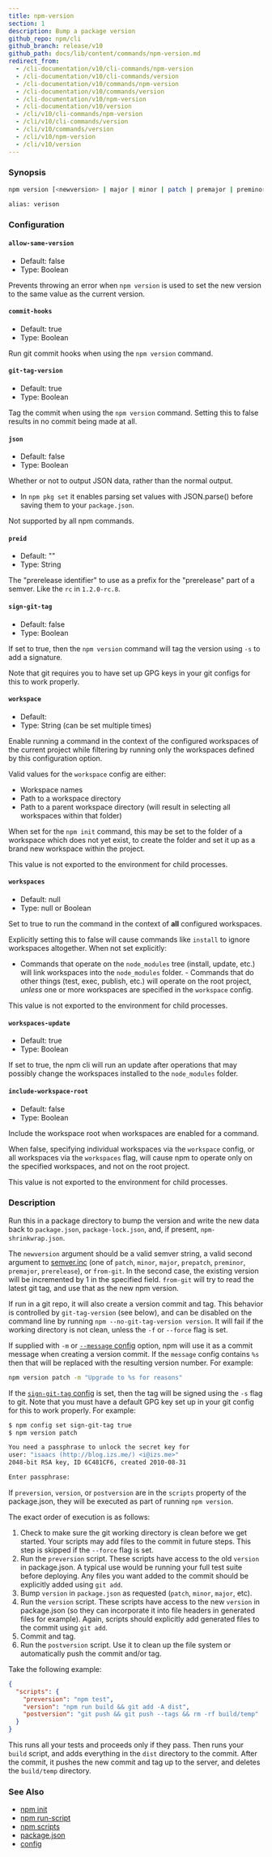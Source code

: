```yaml
---
title: npm-version
section: 1
description: Bump a package version
github_repo: npm/cli
github_branch: release/v10
github_path: docs/lib/content/commands/npm-version.md
redirect_from:
  - /cli-documentation/v10/cli-commands/npm-version
  - /cli-documentation/v10/cli-commands/version
  - /cli-documentation/v10/commands/npm-version
  - /cli-documentation/v10/commands/version
  - /cli-documentation/v10/npm-version
  - /cli-documentation/v10/version
  - /cli/v10/cli-commands/npm-version
  - /cli/v10/cli-commands/version
  - /cli/v10/commands/version
  - /cli/v10/npm-version
  - /cli/v10/version
---
```


### Synopsis

```bash
npm version [<newversion> | major | minor | patch | premajor | preminor | prepatch | prerelease | from-git]

alias: verison
```

### Configuration

#### `allow-same-version`

- Default: false
- Type: Boolean

Prevents throwing an error when `npm version` is used to set the new version to the same value as the current version.

#### `commit-hooks`

- Default: true
- Type: Boolean

Run git commit hooks when using the `npm version` command.

#### `git-tag-version`

- Default: true
- Type: Boolean

Tag the commit when using the `npm version` command. Setting this to false results in no commit being made at all.

#### `json`

- Default: false
- Type: Boolean

Whether or not to output JSON data, rather than the normal output.

- In `npm pkg set` it enables parsing set values with JSON.parse() before saving them to your `package.json`.

Not supported by all npm commands.

#### `preid`

- Default: ""
- Type: String

The "prerelease identifier" to use as a prefix for the "prerelease" part of a semver. Like the `rc` in `1.2.0-rc.8`.

#### `sign-git-tag`

- Default: false
- Type: Boolean

If set to true, then the `npm version` command will tag the version using `-s` to add a signature.

Note that git requires you to have set up GPG keys in your git configs for this to work properly.

#### `workspace`

- Default:
- Type: String (can be set multiple times)

Enable running a command in the context of the configured workspaces of the current project while filtering by running only the workspaces defined by this configuration option.

Valid values for the `workspace` config are either:

- Workspace names
- Path to a workspace directory
- Path to a parent workspace directory (will result in selecting all workspaces within that folder)

When set for the `npm init` command, this may be set to the folder of a workspace which does not yet exist, to create the folder and set it up as a brand new workspace within the project.

This value is not exported to the environment for child processes.

#### `workspaces`

- Default: null
- Type: null or Boolean

Set to true to run the command in the context of **all** configured workspaces.

Explicitly setting this to false will cause commands like `install` to ignore workspaces altogether. When not set explicitly:

- Commands that operate on the `node_modules` tree (install, update, etc.) will link workspaces into the `node_modules` folder. - Commands that do other things (test, exec, publish, etc.) will operate on the root project, _unless_ one or more workspaces are specified in the `workspace` config.

This value is not exported to the environment for child processes.

#### `workspaces-update`

- Default: true
- Type: Boolean

If set to true, the npm cli will run an update after operations that may possibly change the workspaces installed to the `node_modules` folder.

#### `include-workspace-root`

- Default: false
- Type: Boolean

Include the workspace root when workspaces are enabled for a command.

When false, specifying individual workspaces via the `workspace` config, or all workspaces via the `workspaces` flag, will cause npm to operate only on the specified workspaces, and not on the root project.

This value is not exported to the environment for child processes.

### Description

Run this in a package directory to bump the version and write the new data back to `package.json`, `package-lock.json`, and, if present, `npm-shrinkwrap.json`.

The `newversion` argument should be a valid semver string, a valid second argument to [semver.inc](https://github.com/npm/node-semver#functions) (one of `patch`, `minor`, `major`, `prepatch`, `preminor`, `premajor`, `prerelease`), or `from-git`. In the second case, the existing version will be incremented by 1 in the specified field. `from-git` will try to read the latest git tag, and use that as the new npm version.

If run in a git repo, it will also create a version commit and tag. This behavior is controlled by `git-tag-version` (see below), and can be disabled on the command line by running `npm --no-git-tag-version version`. It will fail if the working directory is not clean, unless the `-f` or `--force` flag is set.

If supplied with `-m` or [`--message` config](/cli/v10/using-npm/config#message) option, npm will use it as a commit message when creating a version commit. If the `message` config contains `%s` then that will be replaced with the resulting version number. For example:

```bash
npm version patch -m "Upgrade to %s for reasons"
```

If the [`sign-git-tag` config](/cli/v10/using-npm/config#sign-git-tag) is set, then the tag will be signed using the `-s` flag to git. Note that you must have a default GPG key set up in your git config for this to work properly. For example:

```bash
$ npm config set sign-git-tag true
$ npm version patch

You need a passphrase to unlock the secret key for
user: "isaacs (http://blog.izs.me/) <i@izs.me>"
2048-bit RSA key, ID 6C481CF6, created 2010-08-31

Enter passphrase:
```

If `preversion`, `version`, or `postversion` are in the `scripts` property of the package.json, they will be executed as part of running `npm version`.

The exact order of execution is as follows:

1. Check to make sure the git working directory is clean before we get started. Your scripts may add files to the commit in future steps. This step is skipped if the `--force` flag is set.
2. Run the `preversion` script. These scripts have access to the old `version` in package.json. A typical use would be running your full test suite before deploying. Any files you want added to the commit should be explicitly added using `git add`.
3. Bump `version` in `package.json` as requested (`patch`, `minor`, `major`, etc).
4. Run the `version` script. These scripts have access to the new `version` in package.json (so they can incorporate it into file headers in generated files for example). Again, scripts should explicitly add generated files to the commit using `git add`.
5. Commit and tag.
6. Run the `postversion` script. Use it to clean up the file system or automatically push the commit and/or tag.

Take the following example:

```json
{
  "scripts": {
    "preversion": "npm test",
    "version": "npm run build && git add -A dist",
    "postversion": "git push && git push --tags && rm -rf build/temp"
  }
}
```

This runs all your tests and proceeds only if they pass. Then runs your `build` script, and adds everything in the `dist` directory to the commit. After the commit, it pushes the new commit and tag up to the server, and deletes the `build/temp` directory.

### See Also

- [npm init](/cli/v10/commands/npm-init)
- [npm run-script](/cli/v10/commands/npm-run-script)
- [npm scripts](/cli/v10/using-npm/scripts)
- [package.json](/cli/v10/configuring-npm/package-json)
- [config](/cli/v10/using-npm/config)
